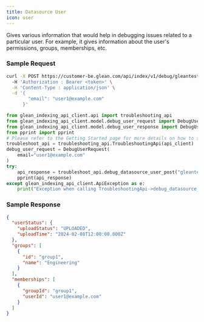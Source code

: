 ```yaml
---
title: Datasource User
icon: user
---
```



Gives various information that would help in debugging issues related to a particular user. For example, it gives information about the user's permissions, groups, memberships, etc.

### Sample Request

<Tabs>
<TabItem value="curl" label="cURL">

```bash
curl -X POST https://customer-be.glean.com/api/index/v1/debug/gleantest/user
  -H 'Authorization : Bearer <token>' \
  -H 'Content-Type : application/json' \
  -d '{
        "email": "user1@example.com"
      }'
```

</TabItem>
<TabItem value="python" label="Python">

```python
from glean_indexing_api_client.api import troubleshooting_api
from glean_indexing_api_client.model.debug_user_request import DebugUserRequest
from glean_indexing_api_client.model.debug_user_response import DebugUserResponse
from pprint import pprint
# Please refer to the Getting Started page for more details on how to setup api_client
troubleshoot_api = troubleshooting_api.TroubleshootingApi(api_client)
debug_user_request = DebugUserRequest(
    email="user1@example.com"
)
try:
    api_response = troubleshoot_api.debug_datasource_user_post("gleantest", debug_user_request)
    pprint(api_response)
except glean_indexing_api_client.ApiException as e:
    print("Exception when calling TroubleshootingApi->debug_datasource_user_post: %s\n" % e)
```

</TabItem>
</Tabs>

### Sample Response

```json
{
  "userStatus": {
    "uploadStatus": "UPLOADED",
    "uploadTime": "2024-02-08T12:00:00.000Z"
  },
  "groups": [
    {
      "id": "group1",
      "name": "Engineering"
    }
  ],
  "memberships": [
    {
      "groupId": "group1",
      "userId": "user1@example.com"
    }
  ]
}
```
